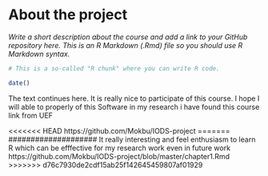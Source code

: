 
# About the project

*Write a short description about the course and add a link to your GitHub repository here. This is an R Markdown (.Rmd) file so you should use R Markdown syntax.*



```r
# This is a so-called "R chunk" where you can write R code.

date()

```
The text continues here.
It is really nice to participate of this course. I hope I will able to properly of this Software in my research 
i have found this course link from UEF

<<<<<<< HEAD
https://github.com/Mokbu/IODS-project
=======
####################
It really interesting and feel enthusiasm to learn R which can be efffective for my research work even in future work
https://github.com/Mokbu/IODS-project/blob/master/chapter1.Rmd
>>>>>>> d76c7930de2cdf15ab25f142645459807af01929
